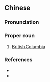 ==Chinese==
{{zh-forms|s=不列颠哥伦比亚|type=34}}

===Pronunciation===
{{zh-pron
|m=不lièdiān Gēlúnbǐyà,cap=y
|c=bat1 lit6 din1 go1 leon4 bei2 aa3
|cat=pn
}}

===Proper noun===
{{zh-proper noun}}

# [[British Columbia]]

===References===
* {{pedialite|不列顛哥倫比亞|lang=zh}}
* {{pedialite|British Columbia}}